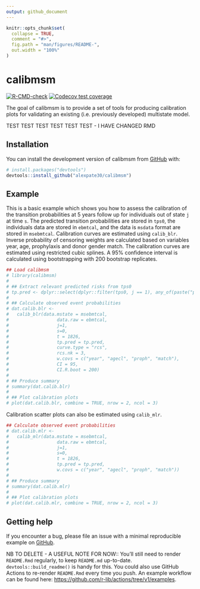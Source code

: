 ```yaml
---
output: github_document
---
```


<!-- README.md is generated from README.Rmd. Please edit that file -->

```r
knitr::opts_chunk$set(
  collapse = TRUE,
  comment = "#>",
  fig.path = "man/figures/README-",
  out.width = "100%"
)
```

# calibmsm

<!-- badges: start -->
[![R-CMD-check](https://github.com/alexpate30/calibmsm/actions/workflows/R-CMD-check.yaml/badge.svg)](https://github.com/alexpate30/calibmsm/actions/workflows/R-CMD-check.yaml)
[![Codecov test coverage](https://codecov.io/gh/alexpate30/calibmsm/branch/master/graph/badge.svg)](https://app.codecov.io/gh/alexpate30/calibmsm/?branch=master)
<!-- badges: end -->

The goal of calibmsm is to provide a set of tools for producing calibration plots for validating an existing (i.e. previously developed) multistate model.

TEST TEST TEST TEST TEST TEST - I HAVE CHANGED RMD

## Installation

You can install the development version of calibmsm from [GitHub](https://github.com/) with:

```r
# install.packages("devtools")
devtools::install_github("alexpate30/calibmsm")
```

## Example

This is a basic example which shows you how to assess the calibration of the transition probabilities at 5 years follow up for individuals out of state `j` at time `s`. The predicted transition probabilities are stored in `tps0`, the individuals data are stored in `ebmtcal`, and the data is `msdata` format are stored in `msebmtcal`. Calibration curves are estimated using `calib_blr`. Inverse probability of censoring weights are calculated based on variables year, age, prophylaxis and donor gender match. The calibration curves are estimated using restricted cubic splines. A 95% confidence interval is calculated using bootstrapping with 200 bootstrap replicates.

```r
## Load calibmsm
# library(calibmsm)
# 
# ## Extract relevant predicted risks from tps0
# tp.pred <- dplyr::select(dplyr::filter(tps0, j == 1), any_of(paste("pstate", 1:6, sep = "")))
# 
# ## Calculate observed event probabilities
# dat.calib.blr <-
#   calib_blr(data.mstate = msebmtcal,
#                  data.raw = ebmtcal,
#                  j=1,
#                  s=0,
#                  t = 1826,
#                  tp.pred = tp.pred,
#                  curve.type = "rcs",
#                  rcs.nk = 3,
#                  w.covs = c("year", "agecl", "proph", "match"),
#                  CI = 95,
#                  CI.R.boot = 200)
# 
# ## Produce summary
# summary(dat.calib.blr)
# 
# ## Plot calibration plots
# plot(dat.calib.blr, combine = TRUE, nrow = 2, ncol = 3)
```

Calibration scatter plots can also be estimated using `calib_mlr`.

```r
## Calculate observed event probabilities
# dat.calib.mlr <-
#   calib_mlr(data.mstate = msebmtcal,
#                  data.raw = ebmtcal,
#                  j=1,
#                  s=0,
#                  t = 1826,
#                  tp.pred = tp.pred,
#                  w.covs = c("year", "agecl", "proph", "match"))
# 
# ## Produce summary
# summary(dat.calib.mlr)
# 
# ## Plot calibration plots
# plot(dat.calib.mlr, combine = TRUE, nrow = 2, ncol = 3)
```

## Getting help
If you encounter a bug, please file an issue with a minimal reproducible example on [GitHub](https://github.com/alexpate30/calibmsm).

NB TO DELETE - A USEFUL NOTE FOR NOW:: You'll still need to render `README.Rmd` regularly, to keep `README.md` up-to-date. `devtools::build_readme()` is handy for this. You could also use GitHub Actions to re-render `README.Rmd` every time you push. An example workflow can be found here: <https://github.com/r-lib/actions/tree/v1/examples>.


